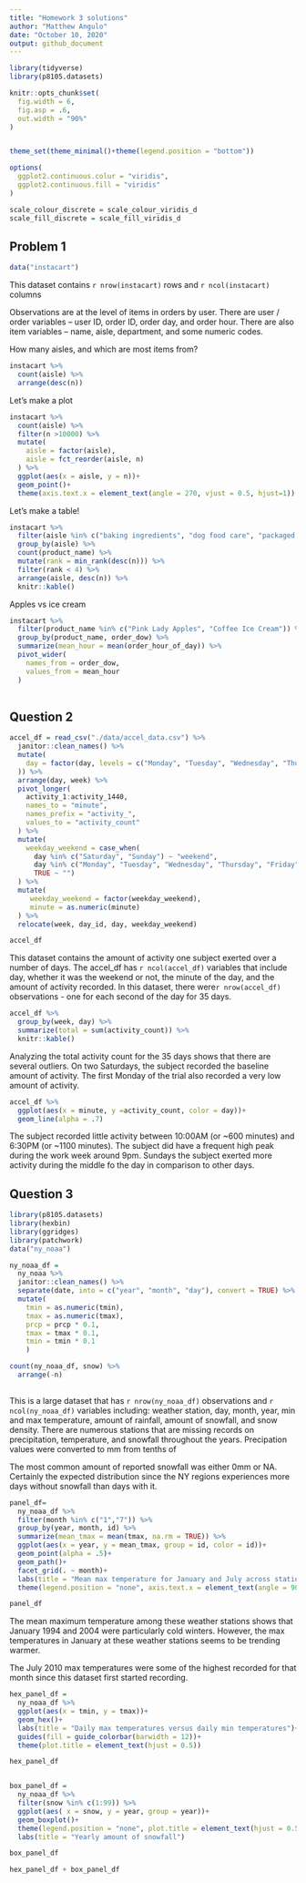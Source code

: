 ```yaml
---
title: "Homework 3 solutions"
author: "Matthew Angulo"
date: "October 10, 2020"
output: github_document
---
```


```r
library(tidyverse)
library(p8105.datasets)

knitr::opts_chunk$set(
  fig.width = 6,
  fig.asp = .6,
  out.width = "90%"
)


theme_set(theme_minimal()+theme(legend.position = "bottom"))

options(
  ggplot2.continuous.colur = "viridis",
  ggplot2.continuous.fill = "viridis"
)

scale_colour_discrete = scale_colour_viridis_d
scale_fill_discrete = scale_fill_viridis_d

```


## Problem 1

```r
data("instacart") 
```

This dataset contains `r nrow(instacart)` rows and `r ncol(instacart)` columns 

Observations are at the level of items in orders by user. There are user / order variables -- user ID, order ID, order day, and order hour. There are also item variables -- name, aisle, department, and some numeric codes. 

How many aisles, and which are most items from?

```r
instacart %>% 
  count(aisle) %>% 
  arrange(desc(n))
```


Let's make a plot 

```r
instacart %>% 
  count(aisle) %>% 
  filter(n >10000) %>% 
  mutate(
    aisle = factor(aisle),
    aisle = fct_reorder(aisle, n)
  ) %>% 
  ggplot(aes(x = aisle, y = n))+
  geom_point()+
  theme(axis.text.x = element_text(angle = 270, vjust = 0.5, hjust=1))
```

Let's make a table!

```r
instacart %>% 
  filter(aisle %in% c("baking ingredients", "dog food care", "packaged vegetables fruits")) %>% 
  group_by(aisle) %>% 
  count(product_name) %>% 
  mutate(rank = min_rank(desc(n))) %>% 
  filter(rank < 4) %>% 
  arrange(aisle, desc(n)) %>% 
  knitr::kable()
```


Apples vs ice cream

```r
instacart %>% 
  filter(product_name %in% c("Pink Lady Apples", "Coffee Ice Cream")) %>% 
  group_by(product_name, order_dow) %>%
  summarize(mean_hour = mean(order_hour_of_day)) %>% 
  pivot_wider(
    names_from = order_dow,
    values_from = mean_hour
  )
  

```


## Question 2

```r
accel_df = read_csv("./data/accel_data.csv") %>% 
  janitor::clean_names() %>% 
  mutate(
    day = factor(day, levels = c("Monday", "Tuesday", "Wednesday", "Thursday", "Friday", "Saturday", "Sunday")
  )) %>% 
  arrange(day, week) %>% 
  pivot_longer(
    activity_1:activity_1440,
    names_to = "minute",
    names_prefix = "activity_",
    values_to = "activity_count"
  ) %>% 
  mutate(
    weekday_weekend = case_when(
      day %in% c("Saturday", "Sunday") ~ "weekend",
      day %in% c("Monday", "Tuesday", "Wednesday", "Thursday", "Friday") ~ "weekday",
      TRUE ~ "")
  ) %>% 
  mutate(
     weekday_weekend = factor(weekday_weekend),
     minute = as.numeric(minute)
  ) %>% 
  relocate(week, day_id, day, weekday_weekend)

accel_df
```

This dataset contains the amount of activity one subject exerted over a number of days. The accel_df has `r ncol(accel_df)` variables that include day, whether it was the weekend or not, the minute of the day, and the amount of activity recorded. In this dataset, there were`r nrow(accel_df)` observations - one for each second of the day for 35 days.   


```r
accel_df %>% 
  group_by(week, day) %>% 
  summarize(total = sum(activity_count)) %>% 
  knitr::kable()
```

Analyzing the total activity count for the 35 days shows that there are several outliers. On two Saturdays, the subject recorded the baseline amount of activity. The first Monday of the trial also recorded a very low amount of activity. 



```r
accel_df %>% 
  ggplot(aes(x = minute, y =activity_count, color = day))+
  geom_line(alpha = .7)
```

The subject recorded little activity between 10:00AM (or ~600 minutes) and 6:30PM (or ~1100 minutes). The subject did have a frequent high peak during the work week around 9pm. Sundays the subject exerted more activity during the middle fo the day in comparison to other days. 



## Question 3

```r
library(p8105.datasets)
library(hexbin)
library(ggridges)
library(patchwork)
data("ny_noaa")
```


```r
ny_noaa_df = 
  ny_noaa %>% 
  janitor::clean_names() %>%
  separate(date, into = c("year", "month", "day"), convert = TRUE) %>% 
  mutate(
    tmin = as.numeric(tmin),
    tmax = as.numeric(tmax),
    prcp = prcp * 0.1,
    tmax = tmax * 0.1,
    tmin = tmin * 0.1
    )

count(ny_noaa_df, snow) %>% 
  arrange(-n)
  
```

This is a large dataset that has `r nrow(ny_noaa_df)` observations and `r ncol(ny_noaa_df)` variables including: weather station, day, month, year, min and max temperature, amount of rainfall, amount of snowfall, and snow density. There are numerous stations that are missing records on precipitation, temperature, and snowfall throughout the years. Precipation values were converted to mm from tenths of

The most common amount of reported snowfall was either 0mm or NA. Certainly the expected distribution since the NY regions experiences more days without snowfall than days with it. 




```r
panel_df= 
  ny_noaa_df %>% 
  filter(month %in% c("1","7")) %>% 
  group_by(year, month, id) %>% 
  summarize(mean_tmax = mean(tmax, na.rm = TRUE)) %>% 
  ggplot(aes(x = year, y = mean_tmax, group = id, color = id))+
  geom_point(alpha = .5)+
  geom_path()+
  facet_grid(. ~ month)+
  labs(title = "Mean max temperature for January and July across stations and years", x = "year", y = "average maximum temperature (C)")+
  theme(legend.position = "none", axis.text.x = element_text(angle = 90, vjust = 0.5, hjust = 1))

panel_df
```

The mean maximum temperature among these weather stations shows that January 1994 and 2004 were particularly cold winters. However, the max temperatures in January at these weather stations seems to be trending warmer. 

The July 2010 max temperatures were some of the highest recorded for that month since this dataset first started recording.



```r
hex_panel_df = 
  ny_noaa_df %>% 
  ggplot(aes(x = tmin, y = tmax))+
  geom_hex()+
  labs(title = "Daily max temperatures versus daily min temperatures")+
  guides(fill = guide_colorbar(barwidth = 12))+
  theme(plot.title = element_text(hjust = 0.5))

hex_panel_df


box_panel_df =
  ny_noaa_df %>% 
  filter(snow %in% c(1:99)) %>% 
  ggplot(aes( x = snow, y = year, group = year))+
  geom_boxplot()+
  theme(legend.position = "none", plot.title = element_text(hjust = 0.5))+
  labs(title = "Yearly amount of snowfall")

box_panel_df

hex_panel_df + box_panel_df

```

